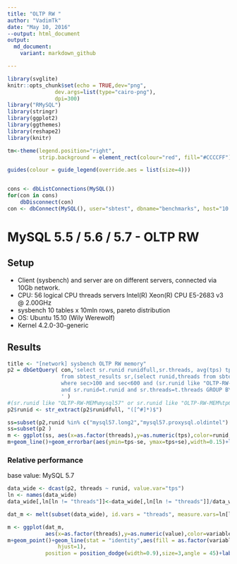 ```yaml
---
title: "OLTP RW "
author: "VadimTk"
date: "May 10, 2016"
--output: html_document
output:
  md_document:
    variant: markdown_github

---
```


```r
library(svglite)
knitr::opts_chunk$set(echo = TRUE,dev="png", 
               dev.args=list(type="cairo-png"),
               dpi=300)
library("RMySQL")
library(stringr)
library(ggplot2)
library(ggthemes)
library(reshape2)
library(knitr)

tm<-theme(legend.position="right",
          strip.background = element_rect(colour="red", fill="#CCCCFF"))

guides(colour = guide_legend(override.aes = list(size=4)))


cons <- dbListConnections(MySQL())
for(con in cons)
    dbDisconnect(con)
con <- dbConnect(MySQL(), user="sbtest", dbname="benchmarks", host="10.20.2.4")

```

# MySQL 5.5 / 5.6 / 5.7 - OLTP RW

## Setup

* Client (sysbench) and server are on different servers, connected via 10Gb network. 
* CPU: 56 logical CPU threads servers Intel(R) Xeon(R) CPU E5-2683 v3 @ 2.00GHz
* sysbench 10 tables x 10mln rows, pareto distribution
* OS: Ubuntu 15.10 (Wily Werewolf)
* Kernel 4.2.0-30-generic

## Results

```r
title <- "[network] sysbench OLTP RW memory"
p2 = dbGetQuery( con,'select sr.runid runidfull,sr.threads, avg(tps) tps, STDDEV_POP(tps) se,avg(rt) rt, STDDEV_POP(rt) sert
                 from sbtest_results sr,(select runid,threads from sbtest_results where (runid like "OLTP-RW-MEM#smblade01-net#%") group by runid,threads having count(*) > 10) t 
                 where sec>100 and sec<600 and (sr.runid like "OLTP-RW-MEM#smblade01-net#%")
                 and sr.runid=t.runid and sr.threads=t.threads GROUP BY sr.runid, sr.threads
                 ' )
#(sr.runid like "OLTP-RW-MEM%mysql57" or sr.runid like "OLTP-RW-MEM%tp64%" or sr.runid like "OLTP-RW-MEM%proxy200%"
p2$runid <- str_extract(p2$runidfull, "([^#]*)$")

ss=subset(p2,runid %in% c("mysql57.long2","mysql57.proxysql.oldintel") )
ss=subset(p2 )
m <- ggplot(ss, aes(x=as.factor(threads),y=as.numeric(tps),color=runid,group=runid))
m+geom_line()+geom_errorbar(aes(ymin=tps-se, ymax=tps+se),width=0.15)+labs(x="Threads",y="Throughput, tps",title=title)+scale_y_continuous(breaks=seq(0, 20000, 1000),labels = scales::comma)+theme(axis.text.x  = element_text(angle=45, vjust=0.5))+tm+scale_color_tableau(name="Version")

```


### Relative performance 

base value: MySQL 5.7

```r

data_wide <- dcast(p2, threads ~ runid, value.var="tps")
ln <- names(data_wide)
data_wide[,ln[ln != "threads"]]<-data_wide[,ln[ln != "threads"]]/data_wide[,"mysql57"]

dat_m <- melt(subset(data_wide), id.vars = "threads", measure.vars=ln[ln != "threads"])

m <- ggplot(dat_m, 
            aes(x=as.factor(threads),y=as.numeric(value),color=variable,group=variable))
m+geom_point()+geom_line(stat = "identity",aes(fill = as.factor(variable)))+geom_text(aes(label=format(value, digits=2, nsmall=2), 
                hjust=1), 
            position = position_dodge(width=0.9),size=3,angle = 45)+labs(x="Threads",y="relative performance",title="sysbench OLTP RW memory")+scale_color_tableau(name="Version")+scale_y_continuous(breaks=seq(0, 1.5, 0.1),labels = scales::comma,limits=c(0,1.2))+theme(axis.text.x  = element_text(angle=45, vjust=0.5))+tm+theme(legend.position="bottom")


```


